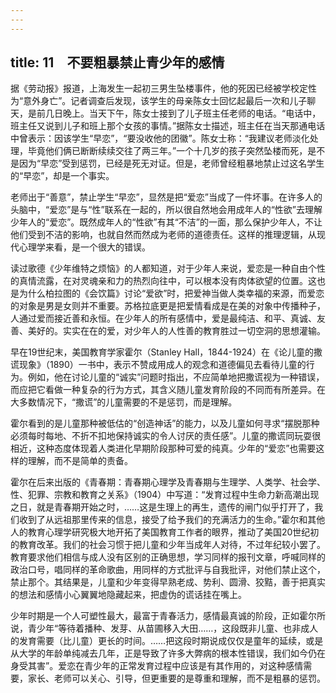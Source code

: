 ```yaml
---
---
---
```

title: 11　不要粗暴禁止青少年的感情
---




据《劳动报》报道，上海发生一起初三男生坠楼事件，他的死因已经被学校定性为“意外身亡”。记者调查后发现，该学生的母亲陈女士回忆起最后一次和儿子聊天，是前几日晚上。当天下午，陈女士接到了儿子班主任老师的电话。“电话中，班主任又说到儿子和班上那个女孩的事情。”据陈女士描述，班主任在当天那通电话中曾表示：因该学生“早恋”，“要没收他的团徽”。陈女士称：“我建议老师淡化处理，毕竟他们俩已断断续续交往了两三年。”一个十几岁的孩子突然坠楼而死，是不是因为“早恋”受到惩罚，已经是死无对证。但是，老师曾经粗暴地禁止过这名学生的“早恋”，却是一个事实。

老师出于“善意”，禁止学生“早恋”，显然是把“爱恋”当成了一件坏事。在许多人的头脑中，“爱恋”是与“性”联系在一起的，所以很自然地会用成年人的“性欲”去理解少年人的“爱恋”。既然成年人的“性欲”有其“不洁”的一面，那么保护少年人，不让他们受到不洁的影响，也就自然而然成为老师的道德责任。这样的推理逻辑，从现代心理学来看，是一个很大的错误。

读过歌德《少年维特之烦恼》的人都知道，对于少年人来说，爱恋是一种自由个性的真情流露，在对灵魂亲和力的热烈向往中，可以根本没有肉体欲望的位置。这也是为什么柏拉图的《会饮篇》讨论“爱欲”时，把爱神当做人类幸福的来源，而爱恋的对象是男是女则并不重要。苏格拉底更是把爱情看成是在美的对象中传播种子，人通过爱而接近善和永恒。在少年人的所有感情中，爱是最纯洁、和平、真诚、友善、美好的。实实在在的爱，对少年人的人性善的教育胜过一切空洞的思想灌输。

早在19世纪末，美国教育学家霍尔（Stanley Hall，1844-1924）在《论儿童的撒谎现象》（1890）一书中，表示不赞成用成人的观念和道德偏见去看待儿童的行为。例如，他在讨论儿童的“诚实”问题时指出，不应简单地把撒谎视为一种错误，而应把它看做一种复杂的行为方式，其含义随儿童发育阶段的不同而有所差异。在大多数情况下，“撒谎”的儿童需要的不是惩罚，而是理解。

霍尔看到的是儿童那种被低估的“创造神话”的能力，以及儿童如何寻求“摆脱那种必须每时每地、不折不扣地保持诚实的令人讨厌的责任感”。儿童的撒谎同玩耍很相近，这种态度体现着人类进化早期阶段那种可爱的纯真。少年的“爱恋”也需要这样的理解，而不是简单的责备。

霍尔在后来出版的《青春期：青春期心理学及青春期与生理学、人类学、社会学、性、犯罪、宗教和教育之关系》（1904）中写道：“发育过程中生命力新高潮出现之日，就是青春期开始之时，……这是生理上的再生，遗传的闸门似乎打开了，我们收到了从远祖那里传来的信息，接受了给予我们的充满活力的生命。”霍尔和其他人的教育心理学研究极大地开拓了美国教育工作者的眼界，推动了美国20世纪初的教育改革。我们的社会习惯于把儿童和少年当成年人对待，不过年纪较小罢了。教育要求他们相信与成人没有区别的正确思想，学习同样的报刊文章，呼喊同样的政治口号，唱同样的革命歌曲，用同样的方式批评与自我批评，对他们禁止这个，禁止那个。其结果是，儿童和少年变得早熟老成、势利、圆滑、狡黠，善于把真实的想法和感情小心翼翼地隐藏起来，把虚伪的谎话挂在嘴上。

少年时期是一个人可塑性最大，最富于青春活力，感情最真诚的阶段，正如霍尔所说，青少年“等待着播种、发芽、从苗圃移入大田……，这段既非儿童、也非成人的发育需要（比儿童）更长的时间。……把这段时期说成仅仅是童年的延续，或是从大学的年龄单纯减去几年，正是导致了许多大弊病的根本性错误，我们如今仍在身受其害”。爱恋在青少年的正常发育过程中应该是有其作用的，对这种感情需要，家长、老师可以关心、引导，但更重要的是尊重和理解，而不是粗暴的惩罚。